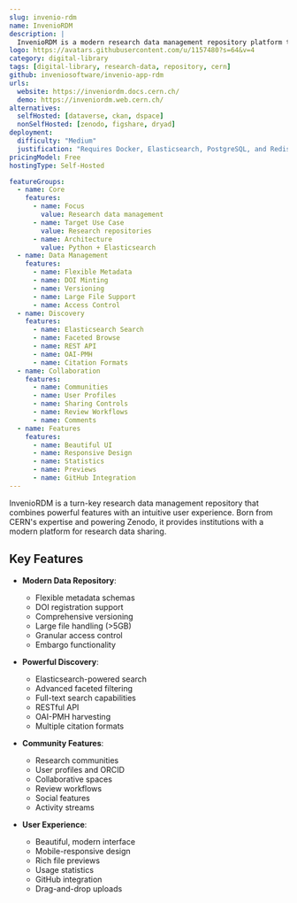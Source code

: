 ```yaml
---
slug: invenio-rdm
name: InvenioRDM
description: |
  InvenioRDM is a modern research data management repository platform that enables organizations to securely share and preserve research data with a beautiful, intuitive interface.
logo: https://avatars.githubusercontent.com/u/1157480?s=64&v=4
category: digital-library
tags: [digital-library, research-data, repository, cern]
github: inveniosoftware/invenio-app-rdm
urls:
  website: https://inveniordm.docs.cern.ch/
  demo: https://inveniordm.web.cern.ch/
alternatives:
  selfHosted: [dataverse, ckan, dspace]
  nonSelfHosted: [zenodo, figshare, dryad]
deployment:
  difficulty: "Medium"
  justification: "Requires Docker, Elasticsearch, PostgreSQL, and Redis with complex initial setup."
pricingModel: Free
hostingType: Self-Hosted

featureGroups:
  - name: Core
    features:
      - name: Focus
        value: Research data management
      - name: Target Use Case
        value: Research repositories
      - name: Architecture
        value: Python + Elasticsearch
  - name: Data Management
    features:
      - name: Flexible Metadata
      - name: DOI Minting
      - name: Versioning
      - name: Large File Support
      - name: Access Control
  - name: Discovery
    features:
      - name: Elasticsearch Search
      - name: Faceted Browse
      - name: REST API
      - name: OAI-PMH
      - name: Citation Formats
  - name: Collaboration
    features:
      - name: Communities
      - name: User Profiles
      - name: Sharing Controls
      - name: Review Workflows
      - name: Comments
  - name: Features
    features:
      - name: Beautiful UI
      - name: Responsive Design
      - name: Statistics
      - name: Previews
      - name: GitHub Integration
---
```


InvenioRDM is a turn-key research data management repository that combines powerful features with an intuitive user experience. Born from CERN's expertise and powering Zenodo, it provides institutions with a modern platform for research data sharing.

## Key Features

- **Modern Data Repository**:

  - Flexible metadata schemas
  - DOI registration support
  - Comprehensive versioning
  - Large file handling (>5GB)
  - Granular access control
  - Embargo functionality

- **Powerful Discovery**:

  - Elasticsearch-powered search
  - Advanced faceted filtering
  - Full-text search capabilities
  - RESTful API
  - OAI-PMH harvesting
  - Multiple citation formats

- **Community Features**:

  - Research communities
  - User profiles and ORCID
  - Collaborative spaces
  - Review workflows
  - Social features
  - Activity streams

- **User Experience**:
  - Beautiful, modern interface
  - Mobile-responsive design
  - Rich file previews
  - Usage statistics
  - GitHub integration
  - Drag-and-drop uploads
